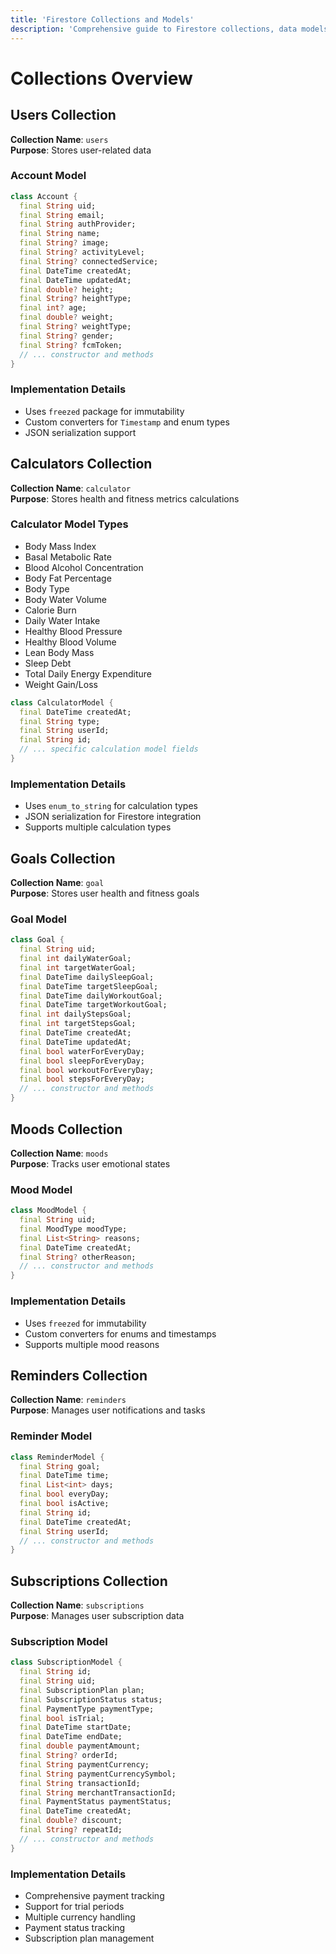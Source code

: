 ```yaml
---
title: 'Firestore Collections and Models'
description: 'Comprehensive guide to Firestore collections, data models, and their implementations in the Flutter project'
---
```


# Collections Overview

## Users Collection

**Collection Name**: `users`  
**Purpose**: Stores user-related data

### Account Model

```dart lib/model/Account.model.dart
class Account {
  final String uid;
  final String email;
  final String authProvider;
  final String name;
  final String? image;
  final String? activityLevel;
  final String? connectedService;
  final DateTime createdAt;
  final DateTime updatedAt;
  final double? height;
  final String? heightType;
  final int? age;
  final double? weight;
  final String? weightType;
  final String? gender;
  final String? fcmToken;
  // ... constructor and methods
}
```

### Implementation Details
- Uses `freezed` package for immutability
- Custom converters for `Timestamp` and enum types
- JSON serialization support

## Calculators Collection

**Collection Name**: `calculator`  
**Purpose**: Stores health and fitness metrics calculations

### Calculator Model Types

- Body Mass Index
- Basal Metabolic Rate
- Blood Alcohol Concentration
- Body Fat Percentage
- Body Type
- Body Water Volume
- Calorie Burn
- Daily Water Intake
- Healthy Blood Pressure
- Healthy Blood Volume
- Lean Body Mass
- Sleep Debt
- Total Daily Energy Expenditure
- Weight Gain/Loss

```dart lib/model/Calculator.model.dart
class CalculatorModel {
  final DateTime createdAt;
  final String type;
  final String userId;
  final String id;
  // ... specific calculation model fields
}
```

### Implementation Details
- Uses `enum_to_string` for calculation types
- JSON serialization for Firestore integration
- Supports multiple calculation types

## Goals Collection

**Collection Name**: `goal`  
**Purpose**: Stores user health and fitness goals

### Goal Model

```dart lib/model/Goal.model.dart
class Goal {
  final String uid;
  final int dailyWaterGoal;
  final int targetWaterGoal;
  final DateTime dailySleepGoal;
  final DateTime targetSleepGoal;
  final DateTime dailyWorkoutGoal;
  final DateTime targetWorkoutGoal;
  final int dailyStepsGoal;
  final int targetStepsGoal;
  final DateTime createdAt;
  final DateTime updatedAt;
  final bool waterForEveryDay;
  final bool sleepForEveryDay;
  final bool workoutForEveryDay;
  final bool stepsForEveryDay;
  // ... constructor and methods
}
```

## Moods Collection

**Collection Name**: `moods`  
**Purpose**: Tracks user emotional states

### Mood Model

```dart lib/model/mood.model.dart
class MoodModel {
  final String uid;
  final MoodType moodType;
  final List<String> reasons;
  final DateTime createdAt;
  final String? otherReason;
  // ... constructor and methods
}
```

### Implementation Details
- Uses `freezed` for immutability
- Custom converters for enums and timestamps
- Supports multiple mood reasons

## Reminders Collection

**Collection Name**: `reminders`  
**Purpose**: Manages user notifications and tasks

### Reminder Model

```dart lib/model/Reminder.model.dart
class ReminderModel {
  final String goal;
  final DateTime time;
  final List<int> days;
  final bool everyDay;
  final bool isActive;
  final String id;
  final DateTime createdAt;
  final String userId;
  // ... constructor and methods
}
```

## Subscriptions Collection

**Collection Name**: `subscriptions`  
**Purpose**: Manages user subscription data

### Subscription Model

```dart lib/model/Subscription.model.dart
class SubscriptionModel {
  final String id;
  final String uid;
  final SubscriptionPlan plan;
  final SubscriptionStatus status;
  final PaymentType paymentType;
  final bool isTrial;
  final DateTime startDate;
  final DateTime endDate;
  final double paymentAmount;
  final String? orderId;
  final String paymentCurrency;
  final String paymentCurrencySymbol;
  final String transactionId;
  final String merchantTransactionId;
  final PaymentStatus paymentStatus;
  final DateTime createdAt;
  final double? discount;
  final String? repeatId;
  // ... constructor and methods
}
```

### Implementation Details
- Comprehensive payment tracking
- Support for trial periods
- Multiple currency handling
- Payment status tracking
- Subscription plan management